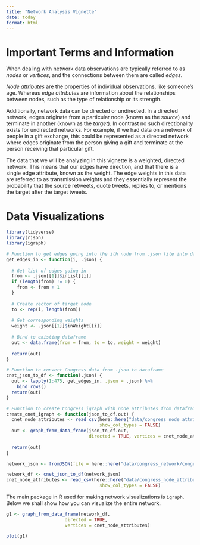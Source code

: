 ```yaml
---
title: "Network Analysis Vignette"
date: today
format: html
---
```

# Important Terms and Information

When dealing with network data observations are typically referred to as *nodes* or *vertices*, and the connections between them are called *edges*.

*Node attributes* are the properties of individual observations, like someone's age. Whereas *edge attributes* are information about the relationships between nodes, such as the type of relationship or its strength. 

Additionally, network data can be directed or undirected. In a directed network, edges originate from a particular node (known as the *source*) and terminate in another (known as the *target*). In contrast  no such directionality exists for undirected networks. For example, if we had data on a network of people in a gift exchange, this could be represented as a directed network where edges originate from the person giving a gift and terminate at the person receiving that particular gift.

The data that we will be analyzing in this vignette is a weighted, directed network. This means that our edges have direction, and that there is a single edge attribute, known as the weight. The edge weights in this data are referred to as transmission weights and they essentially represent the probability that the source retweets, quote tweets, replies to, or mentions the target after the target tweets. 


# Data Visualizations

```r
library(tidyverse)
library(rjson)
library(igraph)

# Function to get edges going into the ith node from .json file into dataframe
get_edges_in <- function(i, .json) {
  
  # Get list of edges going in
  from <- .json[[1]]$inList[[i]] 
  if (length(from) != 0) {
    from <- from + 1
  }
  
  # Create vector of target node
  to <- rep(i, length(from))
  
  # Get corresponding weights
  weight <- .json[[1]]$inWeight[[i]]
  
  # Bind to existing dataframe
  out <- data.frame(from = from, to = to, weight = weight)
  
  return(out)
}

# Function to convert Congress data from .json to dataframe
cnet_json_to_df <- function(.json) {
  out <- lapply(1:475, get_edges_in, .json = .json) %>%
    bind_rows()
  return(out)
}

# Function to create Congress igraph with node attributes from dataframe
create_cnet_igraph <- function(json_to_df.out) {
  cnet_node_attributes <- read_csv(here::here("data/congress_node_attributes.csv"),
                                   show_col_types = FALSE)
  out <- graph_from_data_frame(json_to_df.out, 
                               directed = TRUE, vertices = cnet_node_attributes)
  
  return(out)
}

network_json <- fromJSON(file = here::here("data/congress_network/congress_network_data.json"))

network_df <- cnet_json_to_df(network_json)
cnet_node_attributes <- read_csv(here::here("data/congress_node_attributes.csv"),
                                   show_col_types = FALSE)
```

The main package in R used for making network visualizations is `igraph`. Below we shall show how you can visualize the entire network.

```r
g1 <- graph_from_data_frame(network_df, 
                      directed = TRUE, 
                      vertices = cnet_node_attributes)

plot(g1)
```


